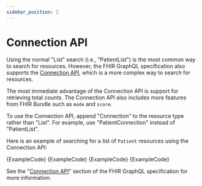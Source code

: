 ```yaml
---
sidebar_position: 2
---
```



# Connection API

Using the normal "List" search (i.e., "PatientList") is the most common way to search for resources. However, the FHIR GraphQL specification also supports the [Connection API](https://hl7.org/fhir/graphql.html#searching), which is a more complex way to search for resources.

The most immediate advantage of the Connection API is support for retrieving total counts. The Connection API also includes more features from FHIR Bundle such as `mode` and `score`.

To use the Connection API, append "Connection" to the resource type rather than "List". For example, use "PatientConnection" instead of "PatientList".

Here is an example of searching for a list of `Patient` resources using the Connection API:

<Tabs groupId="language">
  <TabItem value="graphql" label="GraphQL">
    <MedplumCodeBlock language="graphql" selectBlocks="ConnectionApiGraphQL">
      {ExampleCode}
    </MedplumCodeBlock>
  </TabItem>
  <TabItem value="ts" label="TypeScript">
    <MedplumCodeBlock language="ts" selectBlocks="ConnectionApiTS">
      {ExampleCode}
    </MedplumCodeBlock>
  </TabItem>
  <TabItem value="curl" label="cURL">
    <MedplumCodeBlock language="bash" selectBlocks="ConnectionApiCurl">
      {ExampleCode}
    </MedplumCodeBlock>
  </TabItem>
</Tabs>

<DetailsBlock summary="Example Response">
  <MedplumCodeBlock language="ts" selectBlocks="ConnectionApiResponse">
    {ExampleCode}
  </MedplumCodeBlock>
</DetailsBlock>

See the "[Connection API](https://hl7.org/fhir/graphql.html#searching)" section of the FHIR GraphQL specification for more information.
